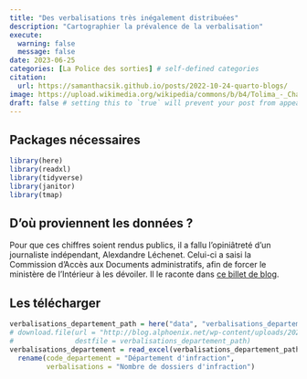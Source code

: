```yaml
---
title: "Des verbalisations très inégalement distribuées"
description: "Cartographier la prévalence de la verbalisation"
execute:
  warning: false
  message: false
date: 2023-06-25
categories: [La Police des sorties] # self-defined categories
citation: 
  url: https://samanthacsik.github.io/posts/2022-10-24-quarto-blogs/ 
image: https://upload.wikimedia.org/wikipedia/commons/b/b4/Tolima_-_Champ_de_sorgho.JPG
draft: false # setting this to `true` will prevent your post from appearing on your listing page until you're ready!
---
```


## Packages nécessaires

```r
library(here)
library(readxl)
library(tidyverse)
library(janitor)
library(tmap)
```


## D'où proviennent les données ?

Pour que ces chiffres soient rendus publics, il a fallu l'opiniâtreté d'un journaliste indépendant, Alexdandre Léchenet. Celui-ci a saisi la Commission d'Accès aux Documents administratifs, afin de forcer le ministère de l'Intérieur à les dévoiler. Il le raconte dans [ce billet de blog](http://blog.alphoenix.net/2021/07/21/confinement-plus-damendes-dans-les-alpes-maritimes-et-a-paris/).

## Les télécharger

```r
verbalisations_departement_path = here("data", "verbalisations_departement.xlsx")
# download.file(url = "http://blog.alphoenix.net/wp-content/uploads/2021/07/RES_DIF_COVID19_CONFINEMENT_MARS-MAI2020_parDep_20210506.xlsx",
#               destfile = verbalisations_departement_path)
verbalisations_departement = read_excel(verbalisations_departement_path, skip = 2) |> 
  rename(code_departement = "Département d'infraction",
         verbalisations = "Nombre de dossiers d'infraction")
```

